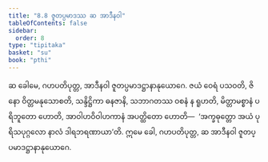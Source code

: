 ```yaml
---
title: "8.8 ဇူတပ္ပမာဒဿ ဆ အာဒီနဝါ"
tableOfContents: false
sidebar:
  order: 8
type: "tipitaka"
basket: "su"
book: "pthi"
---
```



<DynamicBreadcrumb />

<Division number="251" book="pthi" e="ch" v="8" p="149">

<Paragraph number="589" book="pthi">
ဆ ခေါမေ, ဂဟပတိပုတ္တ, အာဒီနဝါ ဇူတပ္ပမာဒဋ္ဌာနာနုယောဂေ. ဇယံ ဝေရံ ပသဝတိ, ဇိနော ဝိတ္တမနုသောစတိ, သန္ဒိဋ္ဌိကာ ဓနဇာနိ, သဘာဂတဿ ဝစနံ န ရူဟတိ, မိတ္တာမစ္စာနံ ပရိဘူတော ဟောတိ, အာဝါဟဝိဝါဟကာနံ အပတ္ထိတော ဟောတိ—  ‘အက္ခဓုတ္တော အယံ ပုရိသပုဂ္ဂလော နာလံ ဒါရဘရဏာယာ’တိ. ဣမေ ခေါ, ဂဟပတိပုတ္တ, ဆ အာဒီနဝါ ဇူတပ္ပမာဒဋ္ဌာနာနုယောဂေ.
</Paragraph>
</Division>